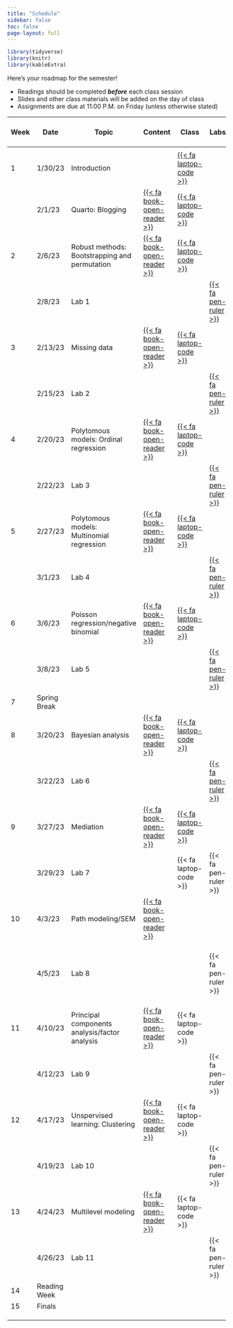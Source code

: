 ```yaml
---
title: "Schedule"
sidebar: false
toc: false
page-layout: full
---
```


```r
library(tidyverse)
library(knitr)
library(kableExtra)
```

::: schedule-page
Here's your roadmap for the semester!

<ul class="icon-list">

<li><i class="fas fa-book-reader"></i> Readings should be completed ***before*** each class session</li>

<li><i class="fas fa-tv"></i> Slides and other class materials will be added on the day of class</li>

<li><i class="fas fa pen-ruler"></i> Assignments are due at 11:00 P.M. on Friday (unless otherwise stated)</li>

</ul>
| Week  | Date         | Topic                                         | Content                                                      | Class                    | Labs                   | [{{<    fa   person >}}]                                       |
|-------|--------------|-----------------------------------------------|--------------------------------------------------------------|--------------------------|------------------------|----------------------------------------------------------------|
|       |              |                                               |                                                              |                          |                        |                                                                |
| 1     | 1/30/23      | Introduction                                  |                                                              | [{{< fa laptop-code   >}}](/slides/01-welcome/01-welcome-syllabus.html)                       |                          |                                                                |
|       | 2/1/23       | Quarto: Blogging                              |[{{<    fa   book-open-reader >}}](/schedule/01-week.qmd)    | [{{< fa laptop-code   >}}](/slides/Quarto/quarto.html) |                        | Jason                                                          |
| 2     | 2/6/23       | Robust methods: Bootstrapping and permutation | [{{<    fa   book-open-reader >}}](/schedule/02-week.qmd)    | [{{< fa laptop-code   >}}](/slides/03-Robust_Methods/02_Robust-Methods.html) |                        | Jason                                                          |
|       | 2/8/23       | Lab 1                                         |                                                              |                          | [{{< fa pen-ruler   >}}](/Labs/Lab1.qmd) |                                                                |
| 3     | 2/13/23      | Missing data                                  | [{{<    fa   book-open-reader >}}](/schedule/03-week.qmd)    | [{{< fa laptop-code   >}}](/slides/Missing_Data/missing_data_in_r.html) |                        | [Sydney](/student_presentations/syd_class_pres_missing_data.pdf)                                                         |
|       | 2/15/23      | Lab 2                                         |                                                              |                          | [{{< fa pen-ruler   >}}](/Labs/Lab2.qmd) |                                                                |
| 4     | 2/20/23      | Polytomous models: Ordinal regression         | [{{<    fa   book-open-reader >}}](/schedule/04-week.qmd)    | [{{< fa laptop-code   >}}](/slides/Ordinal_Regression/Ordinal.html) |                        | [Nicole](/student_presentations/psy504ord.pdf)                                                        |
|       | 2/22/23      | Lab 3                                         |                                                              |                          | [{{< fa pen-ruler   >}}](/Labs/Lab3.qmd) |                                                                |
| 5     | 2/27/23      | Polytomous   models:  Multinomial regression  | [{{<    fa   book-open-reader >}}](/schedule/05-02-week.qmd) | [{{< fa laptop-code   >}}](/slides/Multinom/multinom.html) |                        | [Henna](/student_presentations/MultinomialRegression_Vartiainen.pdf)                                                          |
|       | 3/1/23       | Lab 4                                         |                                                              |                          | [{{< fa pen-ruler   >}}](/Labs/Lab4.qmd) |                                                                |
| 6     | 3/6/23       | Poisson regression/negative binomial          | [{{<    fa   book-open-reader >}}](/schedule/05-week.qmd)    | [{{< fa laptop-code   >}}](/slides/Poisson/Fish-regression.html) |                        | [Sarah](/student_presentations/PSY504Poisson.pdf)                                                          |
|       | 3/8/23       | Lab 5                                         |                                                              |                          | [{{< fa pen-ruler   >}}](/Labs/Lab5.qmd) |                                                                |
| 7     | Spring Break |                                               |                                                              |                          |                        |                                                                |
| 8     | 3/20/23      | Bayesian   analysis                           | [{{<    fa   book-open-reader >}}](/schedule/06-week.qmd)    | [{{< fa laptop-code   >}}](/slides/bayes_class/bayesian_modeling_2.html) |                        | [Cody](/student_presentations/Bayesian_PSY504_CD_2023.pdf)                                                           |
|       | 3/22/23      | Lab 6                                         |                                                              |                          | [{{< fa pen-ruler   >}}](/Labs/Lab6.qmd) |                                                                |
| 9     | 3/27/23      | Mediation                                     | [{{<    fa   book-open-reader >}}](/schedule/08-week.qmd)    | [{{< fa laptop-code   >}}](/slides/mediation_r/mediation-speaker.html) |                        | Claire                                                         |
|       | 3/29/23      | Lab 7                                         |                                                              | {{< fa laptop-code >}}   | {{< fa pen-ruler   >}} |                                                                |
| 10    | 4/3/23       | Path modeling/SEM                             | [{{<    fa   book-open-reader >}}](/schedule/09-week.qmd)    |                          |                        | Jason                                                          |
|       | 4/5/23       | Lab 8                                         |                                                              |                          | {{< fa pen-ruler >}}   | Jason Tasukahara will Zoom in and talk about R package for SEM |
| 11    | 4/10/23      | Principal components analysis/factor analysis                   | [{{<    fa   book-open-reader >}}](/schedule/10-week.qmd)    | {{< fa laptop-code   >}} |                        | Branson                                                        |
|       | 4/12/23      | Lab 9                                         |                                                              |                          | {{< fa pen-ruler   >}} |                                                                |
| 12    | 4/17/23      | Unspervised learning: Clustering            | [{{<    fa   book-open-reader >}}](/schedule/11-week.qmd)    | {{< fa laptop-code   >}} |                        | Jamie                                                          |
|       | 4/19/23      | Lab 10                                        |                                                              |                          | {{< fa pen-ruler   >}} |                                                                |
| 13    | 4/24/23      | Multilevel   modeling                         | [{{<    fa   book-open-reader >}}](/schedule/12-week.qmd)    | {{< fa laptop-code   >}} |                        | Killian                                                        |
|       | 4/26/23      | Lab 11                                         |                                                              |                          | {{< fa pen-ruler   >}} |                                                                |
| 14    | Reading Week |                                               |                                                              |                          |                        |                                                                |
| 15    | Finals       |                                               |                                                              |                          |                        |                                                                |
|       |              |                                               |                                                              |                          |                        |                                                                |
|       |              |                                               |                                                              |                          |                        |                                                                |
|       |              |                                               |                                                              |                          |                        |                                                                |
:::
